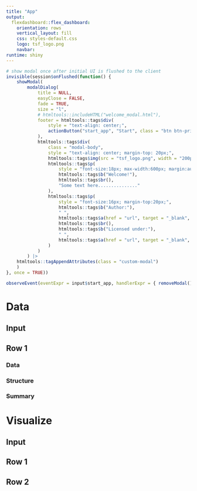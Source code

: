 ```yaml
---
title: "App"
output: 
  flexdashboard::flex_dashboard:
    orientation: rows
    vertical_layout: fill
    css: styles-default.css
    logo: tsf_logo.png
    navbar:
runtime: shiny
---
```


```r

# show modal once after initial UI is flushed to the client
invisible(session$onFlushed(function() {
	showModal(
		modalDialog(
			title = NULL,
			easyClose = FALSE,
			fade = TRUE,
			size = "l",
			# htmltools::includeHTML("welcome_modal.html"),
			footer = htmltools::tags$div(
				style = "text-align: center;",
				actionButton("start_app", "Start", class = "btn btn-primary btn")
			),
			htmltools::tags$div(
				class = "modal-body",
				style = "text-align: center; margin-top: 20px;",
				htmltools::tags$img(src = "tsf_logo.png", width = "200px", alt = "Logo"),
				htmltools::tags$p(
					style = "font-size:18px; max-width:600px; margin:auto; margin-top:20px;",
					htmltools::tags$b("Welcome!"),
					htmltools::tags$br(),
					"Some text here..............."
				),
				htmltools::tags$p(
					style = "font-size:16px; margin-top:20px;",
					htmltools::tags$b("Author:"),
					" ",
					htmltools::tags$a(href = "url", target = "_blank", "author"),
					htmltools::tags$br(),
					htmltools::tags$b("Licensed under:"),
					" ",
					htmltools::tags$a(href = "url", target = "_blank", "license")
				)
			)
		) |> 
    htmltools::tagAppendAttributes(class = "custom-modal")
	)
}, once = TRUE))

observeEvent(eventExpr = input$start_app, handlerExpr = { removeModal() })
```

Data {data-orientation=rows}  
===========================================================================

Input {.sidebar}
---------------------------------------------------------------------------

Row 1 {.tabset}
---------------------------------------------------------------------------

### Data {.no-padding}

### Structure {.no-padding}

### Summary {.no-padding}



Visualize {data-orientation=rows}
===========================================================================

Input {.sidebar}
---------------------------------------------------------------------------

Row 1 {data-height=400}
---------------------------------------------------------------------------

### {.no-padding}

### {.no-padding}


Row 2 {data-height=600}
---------------------------------------------------------------------------

### {.no-padding}

### {.no-padding}


